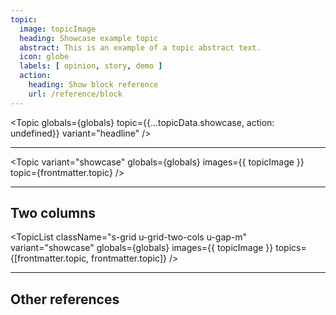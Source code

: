 ```yaml
---
topic:
  image: topicImage
  heading: Showcase example topic
  abstract: This is an example of a topic abstract text.
  icon: globe
  labels: [ opinion, story, demo ]
  action:
    heading: Show block reference
    url: /reference/block
---
```


<Topic
  globals={globals}
  topic={{...topicData.showcase, action: undefined}}
  variant="headline"
/>

---

<Topic
  variant="showcase"
  globals={globals}
  images={{ topicImage }}
  topic={frontmatter.topic}
/>

---

## Two columns

<TopicList 
  className="s-grid u-grid-two-cols u-gap-m"
  variant="showcase"
  globals={globals}
  images={{ topicImage }}
  topics={[frontmatter.topic, frontmatter.topic]}
/>

---

## Other references

<TopicList 
  className="s-grid u-grid-three-cols u-gap-m"
  variant="card"
  globals={globals}
  topics={Object.values(topicData)}
/>
